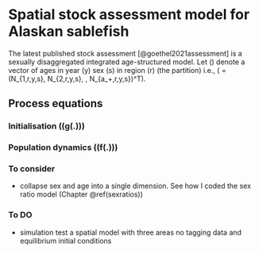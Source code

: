 # Spatial stock assessment model for Alaskan sablefish {#spatialmodeldescription}
The latest published stock assessment [@goethel2021assessment] is a sexually disaggregated integrated age-structured model. Let \(\boldsymbol{N_{r,y,s}}\) denote a vector of ages in year \(y\) sex \(s\) in region \(r\) (the partition) i.e., \(\boldsymbol{N_{r,y,s}} = (N_{1,r,y,s}, N_{2,r,y,s}, \dots, N_{a_+,r,y,s})^T\). 


## Process equations {#spatialmodelequations}

### Initialisation \left(\(g\left(.\right)\)\right) {-}

\begin{align*}
N_{a,r,1,s} = 
\begin{cases}
R_r 0.5, & a = a_1\\
N_{a - 1,r,1,s} \exp\bigg( - (M + F_{hist} * \mu_{LL} * S^{LL}_{a,1})\bigg), & a_0 < a < a_+\\
\exp( \mu_r) \exp-( a - 1) ( M + F_{hist} * \mu_{LL} * S^{LL}_{a - 1,1})(1 - \exp( M + F_{hist} * \mu_{LL} * S^{LL}_{a - 1,1}))^{-1}, &  a = a_+
\end{cases}
\end{align*}


### Population dynamics \left(\(f\left(.\right)\)\right) {-}


### To consider {-}

- collapse sex and age into a single dimension. See how I coded the sex ratio model (Chapter \@ref(sexratios))

### To DO {-}

- simulation test a spatial model with three areas no tagging data and equilibrium initial conditions

